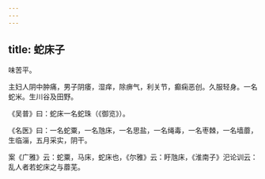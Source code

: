 ```yaml
---
---
---
```

title: 蛇床子
---



味苦平。

主妇人阴中肿痛，男子阴痿，湿痒，除痹气，利关节，癫痫恶创。久服轻身。一名蛇米。生川谷及田野。

《吴普》曰：蛇床一名蛇珠（《御览》）。

《名医》曰：一名蛇粟，一名虺床，一名思盐，一名绳毒，一名枣棘，一名墙蘼，生临淄，五月采实，阴干。

案《广雅》云：蛇粟，马床，蛇床也，《尔雅》云：盱虺床，《淮南子》汜论训云：乱人者若蛇床之与蘼芜。